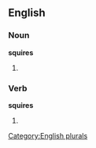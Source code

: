 
==English==

===Noun===
'''squires'''

# {{plural of |[[squire]]}}

===Verb===
'''squires'''

# {{third-person singular of|[[squire]]}}

[[Category:English plurals]]